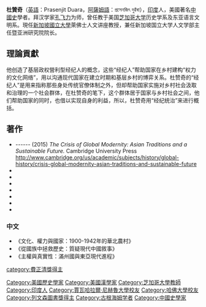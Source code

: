 {{Infobox person
| name = 杜贊奇<br>প্রসেনজিৎ দুৱঁৰা
| image = 汉学家杜赞奇.png
| caption = 杜贊奇
| job = 漢學家
}}

'''杜贊奇'''（[[英語|英語]]：Prasenjit Duara，[[阿薩姆語|阿薩姆語]]：প্রসেনজিৎ দুৱঁৰা），[[印度|印度]]人，美國著名[[中國史|中國史]]學者。拜汉学家[[孔飞力|孔飞力]]为师，曾任教于美国[[芝加哥大学|芝加哥大学]]历史学系及东亚语言文明系。現任[[新加坡國立大學|新加坡國立大學]]萊佛士人文讲座教授，兼任新加坡国立大学人文学部主任暨亚洲研究院院长。

==理論貢獻==
他创造了基层政权營利型经纪人的概念，这些“经纪人”帮助国家在乡村建构“权力的文化网络”，用以沟通现代国家在建立时期和基层乡村的博弈关系。杜赞奇的“经纪人”是用来指称那些身处传统官僚体制之外，但却帮助国家实施对乡村社会汲取和治理的一个社会群体，在杜赞奇的笔下，这个群体居于国家与乡村社会之间，他们帮助国家的同时，也借以实现自身的利益，所以，杜赞奇用“经纪统治”来进行概括。

==著作==
*------ (2015) ''The Crisis of Global Modernity: Asian Traditions and a Sustainable Future.'' Cambridge University Press http://www.cambridge.org/us/academic/subjects/history/global-history/crisis-global-modernity-asian-traditions-and-sustainable-future {{Wayback|url=http://www.cambridge.org/us/academic/subjects/history/global-history/crisis-global-modernity-asian-traditions-and-sustainable-future |date=20180723211203 }}
*{{cite book |last =Duara|first = Prasenjit |authormask = 2| year = 1995 |title = Rescuing History from the Nation: Questioning Narratives of Modern China |publisher = University of Chicago Press| location = Chicago; London |isbn = |ref = none}}
*{{cite book|last = Duara|first = Prasenjit|authormask = 2|year = 2004|title = Decolonization: Perspectives from Now and Then|publisher = Routledge|location = London; New York|url = https://www.loc.gov/catdir/toc/ecip045/2003013089.html|isbn = 978-0-415-24841-9|ref = none|access-date = 2020-10-24|archive-date = 2007-02-09|archive-url = https://web.archive.org/web/20070209112053/http://www.loc.gov/catdir/toc/ecip045/2003013089.html|dead-url = no}}
*{{cite journal |last =Duara |first =Prasenjit |authormask =2 |title =Nationalism in East Asia |journal =History Compass |volume =4 |issue =3 |pages =407–427 |date =2006 |language = |jstor = |issn = |doi =10.1111/j.1478-0542.2006.00329.x |ref =none }}
*{{cite book |last = Duara|first = Prasenjit |authormask = 2|year = 2004 |title = Decolonization : Perspectives from Now and Then |publisher = Routledge| location = London ; New York|url= |isbn = 978-0-203-48552-1| ref = none}}
* {{cite book |last = Duara|first = Prasenjit |authormask = 2|year = 1988 |title = Culture, Power, and the State: Rural North China, 1900–1942 |publisher = Stanford University Press| location = Stanford, Calif.|url= |isbn = |ref = none}}
*{{cite book |last = Duara|first = Prasenjit |authormask = 2| year = 2009 |title = The Global and Regional in China's Nation-Formation |publisher = Routledge| location = London ; New York|url= |ref = none}}
*{{cite book |last = Duara|first = Prasenjit |authormask = 2|year = 2003 |title = Sovereignty and Authenticity : Manchukuo and the East Asian Modern |publisher = Rowman & Littlefield Publishers| location = Lanham |isbn = 978-0-7425-2577-1|ref = none}}
===中文===
*《文化、權力與國家：1900-1942年的華北農村》
*《從國族中拯救歷史：質疑現代中國敘事》
*《主權與真實性：滿州國與東亞現代進程》

{{DEFAULTSORT:Duara杜}}
[[Category:美國歷史學家|Category:美國歷史學家]]
[[Category:美國漢學家|Category:美國漢學家]]
[[Category:芝加哥大學教師|Category:芝加哥大學教師]]
[[Category:印度人|Category:印度人]]
[[Category:賈瓦哈拉爾·尼赫魯大學校友|Category:賈瓦哈拉爾·尼赫魯大學校友]]
[[Category:哈佛大學校友|Category:哈佛大學校友]]
[[category:費正清獎得主|category:費正清獎得主]]
[[Category:列文森圖書獎得主|Category:列文森圖書獎得主]]
[[Category:古根海姆学者|Category:古根海姆学者]]
[[Category:中國史學家|Category:中國史學家]]